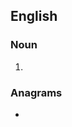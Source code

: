 {{also|lock-ups}}
==English==

===Noun===
{{head|en|noun plural form}}

# {{plural of|lockup|lang=en}}

===Anagrams===
* {{anagrams|en|locks up|uplocks}}